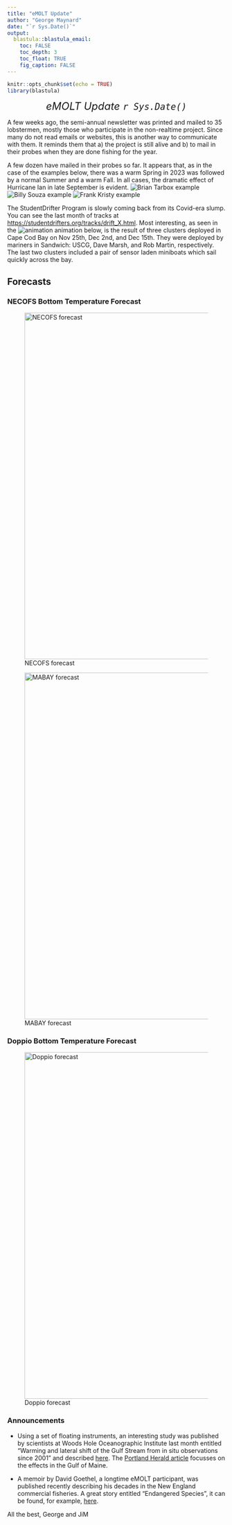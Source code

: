 ```yaml
---
title: "eMOLT Update"
author: "George Maynard"
date: "`r Sys.Date()`"  
output: 
  blastula::blastula_email:
    toc: FALSE
    toc_depth: 3
    toc_float: TRUE
    fig_caption: FALSE
---
```


```r
knitr::opts_chunk$set(echo = TRUE)
library(blastula)
```

<center> 

<font size="5"> *eMOLT Update `r Sys.Date()` * </font>

</center>

A few weeks ago, the semi-annual newsletter was printed and mailed to 35 lobstermen, mostly those who participate in the non-realtime project.  Since many do not read emails or websites, this is another way to communicate with them. It reminds them that a) the project is still alive and b) to mail in their probes when they are done fishing for the year.  

A few dozen have mailed in their probes so far. It appears that, as in the case of the examples below, there was a warm Spring in 2023 was followed by a normal Summer and a warm Fall. In all cases, the dramatic effect of Hurricane Ian in late September is evident.
![Brian Tarbox example](BT01.png)
![Billy Souza example](BS02.png)
![Frank Kristy example](DK01.png)

The StudentDrifter Program is slowly coming back from its Covid-era slump. You can see the last month of tracks at [https://studentdrifters.org/tracks/drift_X.html](https://studentdrifters.org/tracks/drift_X.html). Most interesting, as seen in the ![animation](ccbay_2023_fvcom_short.gif) animation below, is the result of three clusters deployed in Cape Cod Bay on Nov 25th, Dec 2nd, and Dec 15th. They were deployed by mariners in Sandwich: USCG, Dave Marsh, and Rob Martin, respectively. The last two clusters included a pair of sensor laden miniboats which sail quickly across the bay. 

## Forecasts


### NECOFS Bottom Temperature Forecast

![NECOFS forecast](NECOFS_GOM.gif){width=800px}

![MABAY forecast](NECOFS_MABAY.gif){width=800px}

### Doppio Bottom Temperature Forecast

![Doppio forecast](DOPPIO_forecast_F.gif){width=800px}


### Announcements
- Using a set of floating instruments, an interesting study was published by scientists at Woods Hole Oceanographic Institute last month entitled "Warming and lateral shift of the Gulf Stream from in situ observations since 2001" and described [here](https://www.whoi.edu/press-room/news-release/gulf-stream-is-warming-and-shifting/). The [Portland Herald article](https://www.pressherald.com/2023/10/23/a-warming-gulf-stream-is-edging-ever-closer-to-shore/) focusses on the effects in the Gulf of Maine.

- A memoir by David Goethel, a longtime eMOLT participant, was published recently describing his decades in the New England commercial fisheries. A great story entitled "Endangered Species", it can be found, for example, [here](https://perpublisher.com/portfolio-item/endangered-species/).



All the best,
George and JiM
